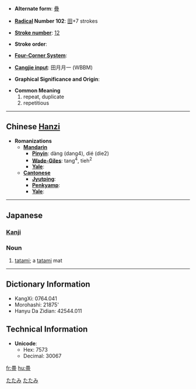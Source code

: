 * '''Alternate form''': [[疊]]

* '''[[Wiktionary:Chinese radical index| Radical]] Number 102''': [[Wiktionary:Chinese radical index 田|田]]+7 strokes

* '''[[Wiktionary:Chinese total strokes index|Stroke number]]''': [[Wiktionary:Chinese total strokes index 12|12]]

* '''Stroke order''': 

* '''[[Wiktionary:Chinese four corner index|Four-Corner System]]''': 

* '''[[Wiktionary:Chinese Cangjie index|Cangjie input]]''': 田月月一 (WBBM)

* '''Graphical Significance and Origin''': 

* '''Common Meaning'''
*#repeat, duplicate
*# repetitious


----

== Chinese [[Hanzi]] ==

* '''Romanizations'''
** '''[[Mandarin]]'''
*** '''[[Pinyin]]''': dàng (dang4), dié (die2)
*** '''[[Wade-Giles]]''': tang<sup>4</sup>, tieh<sup>2</sup>
*** '''[[Yale]]''': 
** '''[[Cantonese]]'''
*** '''[[Jyutping]]''':
*** '''[[Penkyamp]]''': 
*** '''[[Yale]]''': 


----

== Japanese ==
[[Category:1000_Japanese_basic_words|たたみ]]
[[Category:Japanese language|たたみ]]
=== [[Kanji]] ===
{{kanji
|[[じょう]] (jō), [[ちょう]] (chō)
|[[たたむ]] (tatamu), [[たたみ]] (tatami), [[かさねる]] (kasaneru)
}}

=== Noun ===
{{janoun|たたみ|tatami}}
# [[tatami]]; a [[tatami]] mat
----

== Dictionary Information ==

* KangXi: 0764.041
* Morohashi: 21875'
* Hanyu Da Zidian: 42544.011

== Technical Information ==

* '''Unicode''':
** Hex: 7573
** Decimal: 30067

[[fr:畳]]
[[hu:畳]]